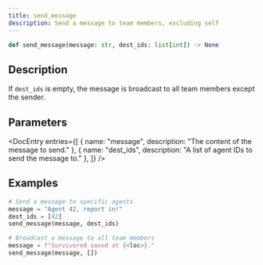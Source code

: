 ```yaml
---
title: send_message 
description: Send a message to team members, excluding self
---
```


```py
def send_message(message: str, dest_ids: list[int]) -> None
```

## Description

If `dest_ids` is empty, the message is broadcast to all team members
except the sender.

## Parameters

<DocEntry 
  entries={[
    {
      name: "message",
      description: "The content of the message to send."
    },
    {
      name: "dest_ids",
      description: "A list of agent IDs to send the message to."
    },
  ]} 
/>

## Examples

```py
# Send a message to specific agents
message = "Agent 42, report in!"
dest_ids = [42]
send_message(message, dest_ids)

# Broadcast a message to all team members
message = f"Survivored saved at {<loc>}."
send_message(message, [])
```
